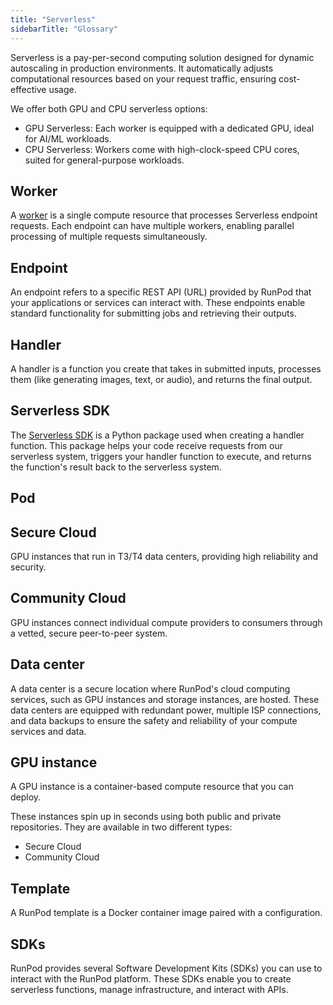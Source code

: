```yaml
---
title: "Serverless"
sidebarTitle: "Glossary"
---
```


Serverless is a pay-per-second computing solution designed for dynamic autoscaling in production environments. It automatically adjusts computational resources based on your request traffic, ensuring cost-effective usage.

We offer both GPU and CPU serverless options:

* GPU Serverless: Each worker is equipped with a dedicated GPU, ideal for AI/ML workloads.
* CPU Serverless: Workers come with high-clock-speed CPU cores, suited for general-purpose workloads.

## Worker

A [worker](/serverless/workers/overview) is a single compute resource that processes Serverless endpoint requests. Each endpoint can have multiple workers, enabling parallel processing of multiple requests simultaneously.

## Endpoint

An endpoint refers to a specific REST API (URL) provided by RunPod that your applications or services can interact with. These endpoints enable standard functionality for submitting jobs and retrieving their outputs.

## Handler

A handler is a function you create that takes in submitted inputs, processes them (like generating images, text, or audio), and returns the final output.

## Serverless SDK

The [Serverless SDK](https://github.com/runpod/runpod-python) is a Python package used when creating a handler function. This package helps your code receive requests from our serverless system, triggers your handler function to execute, and returns the function's result back to the serverless system.

## Pod

## Secure Cloud

GPU instances that run in T3/T4 data centers, providing high reliability and security.

## Community Cloud

GPU instances connect individual compute providers to consumers through a vetted, secure peer-to-peer system.

## Data center

A data center is a secure location where RunPod's cloud computing services, such as GPU instances and storage instances, are hosted. These data centers are equipped with redundant power, multiple ISP connections, and data backups to ensure the safety and reliability of your compute services and data.

## GPU instance

A GPU instance is a container-based compute resource that you can deploy.

These instances spin up in seconds using both public and private repositories. They are available in two different types:

* Secure Cloud
* Community Cloud

## Template

A RunPod template is a Docker container image paired with a configuration.

## SDKs

RunPod provides several Software Development Kits (SDKs) you can use to interact with the RunPod platform. These SDKs enable you to create serverless functions, manage infrastructure, and interact with APIs.
